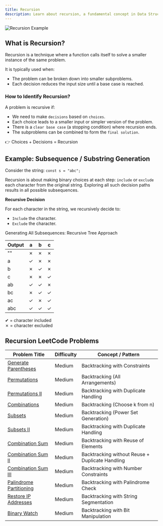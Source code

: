 ```yaml
---
title: Recursion
description: Learn about recursion, a fundamental concept in Data Structures and Algorithms.
---
```


![Recursion Example](/images/recursion-diagram.png)

## What is Recursion?

Recursion is a technique where a function calls itself to solve a smaller instance of the same problem.

It is typically used when:

- The problem can be broken down into smaller subproblems.
- Each decision reduces the input size until a base case is reached.

### How to Identify Recursion?

A problem is recursive if:

- We need to make `decisions` based on `choices`.
- Each choice leads to a smaller input or simpler version of the problem.
- There is a `clear base case` (a stopping condition) where recursion ends.
- The subproblems can be combined to form the `final solution`.

<Callout>👉 Choices + Decisions = Recursion</Callout>

## Example: Subsequence / Substring Generation

Consider the string: `const s = "abc";`

Recursion is about making binary choices at each step: `include` or `exclude` each character from the original string. Exploring all such decision paths results in all possible subsequences.

**Recursive Decision**

For each character in the string, we recursively decide to:

- `Include` the character.
- `Exclude` the character.

Generating All Subsequences: Recursive Tree Approach

| Output | a   | b   | c   |
| ------ | --- | --- | --- |
| ""     | ✗   | ✗   | ✗   |
| a      | ✓   | ✗   | ✗   |
| b      | ✗   | ✓   | ✗   |
| c      | ✗   | ✗   | ✓   |
| ab     | ✓   | ✓   | ✗   |
| bc     | ✗   | ✓   | ✓   |
| ac     | ✓   | ✗   | ✓   |
| abc    | ✓   | ✓   | ✓   |

✔ = character included  
✗ = character excluded

## Recursion LeetCode Problems

| Problem Title                                                                     | Difficulty | Concept / Pattern                               |
| --------------------------------------------------------------------------------- | ---------- | ----------------------------------------------- |
| [Generate Parentheses](https://leetcode.com/problems/generate-parentheses/)       | Medium     | Backtracking with Constraints                   |
| [Permutations](https://leetcode.com/problems/permutations/)                       | Medium     | Backtracking (All Arrangements)                 |
| [Permutations II](https://leetcode.com/problems/permutations-ii/)                 | Medium     | Backtracking with Duplicate Handling            |
| [Combinations](https://leetcode.com/problems/combinations/)                       | Medium     | Backtracking (Choose k from n)                  |
| [Subsets](https://leetcode.com/problems/subsets/)                                 | Medium     | Backtracking (Power Set Generation)             |
| [Subsets II](https://leetcode.com/problems/subsets-ii/)                           | Medium     | Backtracking with Duplicate Handling            |
| [Combination Sum](https://leetcode.com/problems/combination-sum/)                 | Medium     | Backtracking with Reuse of Elements             |
| [Combination Sum II](https://leetcode.com/problems/combination-sum-ii/)           | Medium     | Backtracking without Reuse + Duplicate Handling |
| [Combination Sum III](https://leetcode.com/problems/combination-sum-iii/)         | Medium     | Backtracking with Number Constraints            |
| [Palindrome Partitioning](https://leetcode.com/problems/palindrome-partitioning/) | Medium     | Backtracking with Palindrome Check              |
| [Restore IP Addresses](https://leetcode.com/problems/restore-ip-addresses/)       | Medium     | Backtracking with String Segmentation           |
| [Binary Watch](https://leetcode.com/problems/binary-watch/)                       | Medium     | Backtracking with Bit Manipulation              |
